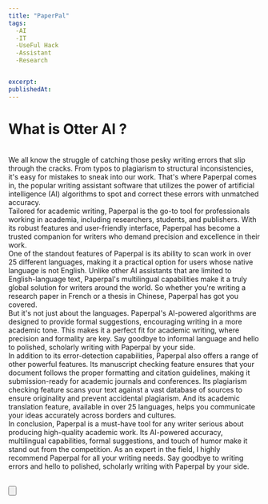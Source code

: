 ```yaml
---
title: "PaperPal"
tags: 
  -AI 
  -IT
  -UseFul Hack
  -Assistant
  -Research


excerpt:
publishedAt:
---
```

# What is Otter AI ?
<br />
We all know the struggle of catching those pesky writing errors that slip through the cracks. From typos to plagiarism to structural inconsistencies, it's easy for mistakes to sneak into our work. That's where Paperpal comes in, the popular writing assistant software that utilizes the power of artificial intelligence (AI) algorithms to spot and correct these errors with unmatched accuracy.
<br />
Tailored for academic writing, Paperpal is the go-to tool for professionals working in academia, including researchers, students, and publishers. With its robust features and user-friendly interface, Paperpal has become a trusted companion for writers who demand precision and excellence in their work.
<br />
One of the standout features of Paperpal is its ability to scan work in over 25 different languages, making it a practical option for users whose native language is not English. Unlike other AI assistants that are limited to English-language text, Paperpal's multilingual capabilities make it a truly global solution for writers around the world. So whether you're writing a research paper in French or a thesis in Chinese, Paperpal has got you covered.
<br />
But it's not just about the languages. Paperpal's AI-powered algorithms are designed to provide formal suggestions, encouraging writing in a more academic tone. This makes it a perfect fit for academic writing, where precision and formality are key. Say goodbye to informal language and hello to polished, scholarly writing with Paperpal by your side.
<br />
In addition to its error-detection capabilities, Paperpal also offers a range of other powerful features. Its manuscript checking feature ensures that your document follows the proper formatting and citation guidelines, making it submission-ready for academic journals and conferences. Its plagiarism checking feature scans your text against a vast database of sources to ensure originality and prevent accidental plagiarism. And its academic translation feature, available in over 25 languages, helps you communicate your ideas accurately across borders and cultures.
<br />
In conclusion, Paperpal is a must-have tool for any writer serious about producing high-quality academic work. Its AI-powered accuracy, multilingual capabilities, formal suggestions, and touch of humor make it stand out from the competition. As an expert in the field, I highly recommend Paperpal for all your writing needs. Say goodbye to writing errors and hello to polished, scholarly writing with Paperpal by your side.
<br />
<br />

<Button
  address="https://paperpal.com/"
  text="Link to PaperPal"
/>